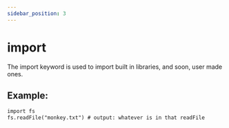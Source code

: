 ```yaml
---
sidebar_position: 3
---
```


# import

The import keyword is used to import built in libraries, and soon, user made ones.

## Example:

```txt title="example.ces"
import fs
fs.readFile("monkey.txt") # output: whatever is in that readFile
```